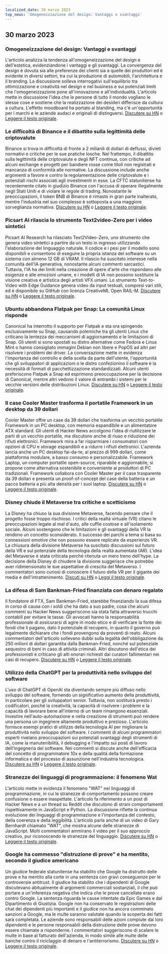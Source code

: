 ```yaml
---
localized_date: 30 marzo 2023
top_news: 'Omogeneizzazione del design: Vantaggi e svantaggi'
---
```




<CallToAction />

<Steps>

## 30 marzo 2023

### Omogeneizzazione del design: Vantaggi e svantaggi

L'articolo analizza la tendenza all'omogeneizzazione del design e dell'estetica, evidenziandone i vantaggi e gli svantaggi. La convergenza del design è dovuta sia alle preferenze dei clienti sia a quelle dei produttori ed è evidente in diversi settori, tra cui la produzione di automobili, l'architettura e il branding. La discussione solleva interrogativi sull'equilibrio tra ottimizzazione e creatività nel design e nel business e sui potenziali limiti che l'omogeneizzazione pone all'innovazione e all'individualità. L'articolo mette in discussione l'idea che le persone di tutto il mondo vogliano le stesse cose e sostiene che la realizzazione dei desideri differisce da cultura a cultura. L'effetto moodboard ha portato al blanding, ma c'è un'opportunità per i marchi e le aziende audaci e originali di distinguersi.
[Discutere su HN](http://news.ycombinator.com/item?id=35355703) o [Leggere il testo originale](https://www.alexmurrell.co.uk/articles/the-age-of-average).

### Le difficoltà di Binance e il dibattito sulla legittimità delle criptovalute

Binance si trova in difficoltà di fronte a 2 miliardi di dollari di deflussi, divieti normativi e critiche per le sue pratiche losche. Nel frattempo, il dibattito sulla legittimità delle criptovalute e degli NFT continua, con critiche ad alcuni exchange e progetti per bandiere rosse come titoli non registrati e mancanza di conformità alle normative. La discussione include anche argomenti a favore e contro la regolamentazione delle criptovalute e i potenziali rischi associati agli investimenti in esse. La CFTC statunitense ha recentemente citato in giudizio Binance con l'accusa di operare illegalmente negli Stati Uniti e di violare le regole di trading. Nonostante le preoccupazioni, il token BNB di Binance è rimasto in gran parte inalterato, mentre l'industria nel suo complesso è sottoposta a una maggiore sorveglianza normativa.
[Discutere su HN](http://news.ycombinator.com/item?id=35351805) o [Leggere il testo originale](https://www.wsj.com/articles/binance-sees-2-billion-in-outflows-as-troubles-compound-9a136e21).

### Picsart AI rilascia lo strumento Text2video-Zero per i video sintetici

Picsart AI Research ha rilasciato Text2Video-Zero, uno strumento che genera video sintetici a partire da un testo in ingresso utilizzando l'elaborazione del linguaggio naturale. Il codice e i pesi per il modello sono disponibili e consentono di eseguire la propria istanza del software su un sistema con almeno 12 GB di VRAM. Il rilascio ha suscitato interesse nella comunità dell'IA generativa, nonostante alcuni commenti sarcastici. Tuttavia, l'IA ha dei limiti nella creazione di opere d'arte che rispondano alle esigenze e alle emozioni umane, e i modelli di IA non possono sostituire la visione creativa e artistica degli artisti VFX umani. Lo strumento Text-to-Video with Edge Guidance genera video da input testuali, compresi vari stili, ed è disponibile su GitHub con licenza CreativeML Open RAIL-M.
[Discutere su HN](http://news.ycombinator.com/item?id=35352452) o [Leggere il testo originale](https://github.com/Picsart-AI-Research/Text2Video-Zero).

### Ubuntu abbandona Flatpak per Snap: La comunità Linux risponde

Canonical ha interrotto il supporto per Flatpak e sta ora spingendo esclusivamente su Snap, causando polemiche tra gli utenti Linux che criticano la lentezza dei meccanismi di aggiornamento e le limitazioni di Snap. Gli utenti si sono spostati su distro alternative come Fedora e Linux Mint o hanno consigliato immagini Debian non libere e PopOS ad altri per risolvere i problemi dei driver. La conversazione mette in evidenza l'importanza del controllo e della scelta da parte dell'utente, l'opportunità che gli sviluppatori di applicazioni o le distro confezionino il software e la necessità di formati di pacchettizzazione standardizzati. Alcuni utenti preferiscono Flatpak a Snap ed esprimono preoccupazione per la decisione di Canonical, mentre altri vedono il valore di entrambi i sistemi per le vecchie versioni delle distribuzioni Linux.
[Discutere su HN](http://news.ycombinator.com/item?id=35354729) o [Leggere il testo originale](https://lwn.net/SubscriberLink/927262/6adb2350e2b0d2ce/).

### Il case Cooler Master trasforma il portatile Framework in un desktop da 39 dollari

Cooler Master offre un case da 39 dollari che trasforma un vecchio portatile Framework in un PC desktop, con memoria espandibile e un alimentatore ATX standard. Gli utenti di Hacker News accolgono l'idea di riutilizzare le parti di un vecchio portatile, ma discutono anche di riuso e riduzione dei rifiuti elettronici. Framework mira a far risparmiare i consumatori con opzioni di CPU e storage espandibili e a ridurre i rifiuti elettronici. L'azienda lancia anche un PC desktop fai-da-te, al prezzo di 999 dollari, come piattaforma modulare, a basso consumo e personalizzabile. Framework Laptop, un computer portatile open-source, riparabile e aggiornabile, si propone come alternativa sostenibile e conveniente ai produttori di PC tradizionali. Framework collabora con Cooler Master per il case trasparente da 39 dollari e presenta un proof-of-concept del case della batteria e un pacco batteria a più alta densità per i suoi laptop.
[Discutere su HN](http://news.ycombinator.com/item?id=35350288) o [Leggere il testo originale](https://www.theverge.com/2023/3/23/23652939/framework-cooler-master-sff-pc-case).

### Disney chiude il Metaverse tra critiche e scetticismo

La Disney ha chiuso la sua divisione Metaverse, facendo pensare che il progetto fosse troppo rischioso. I critici della realtà virtuale (VR) citano le preoccupazioni legate al mal d'auto, alle cuffie costose e all'isolamento sociale. Alcuni sostengono che le limitazioni e gli svantaggi della VR la rendono un concetto sconsiderato. Il successo dei parchi a tema si basa su connessioni emotive che non possono essere replicate da esperienze VR. La chiusura della divisione Metaverse ha suscitato discussioni sul futuro della VR e sul potenziale della tecnologia della realtà aumentata (AR). L'idea del Metaverse è stata criticata perché ritenuta un mero treno dell'hype. La decisione della Disney di chiudere la divisione suggerisce che potrebbe aver ridimensionato le sue aspettative di crescita del Metaverso. I commentatori sono curiosi di conoscere il futuro della VR per il gigante dei media e dell'intrattenimento.
[Discuti su HN](http://news.ycombinator.com/item?id=35350952) o [Leggi il testo originale](https://www.wsj.com/articles/disney-eliminates-its-metaverse-division-as-part-of-companys-layoffs-plan-94b03650).

### La difesa di Sam Bankman-Fried finanziata con denaro regalato

Il fondatore di FTX, Sam Bankman-Fried, starebbe finanziando la sua difesa in corso di causa con i soldi che ha dato a suo padre, cosa che alcuni commenti su Hacker News suggeriscono sia stata fatta attraverso trucchi contabili per evitare le tasse. Gli avvocati hanno la responsabilità professionale di assicurarsi di agire in modo etico e di verificare la fonte dei fondi che li pagano, dato il potenziale di recupero, in quanto il governo può legalmente dichiarare che i fondi provengono da proventi di reato. Alcuni commentatori dell'articolo sollevano dubbi sulla legalità dell'obbligazione da 250 milioni di dollari garantita dalla Bankman-Fried, nonché sul potenziale sequestro di beni in caso di attività criminali. Altri discutono dell'etica dei professionisti e criticano gli alti onorari richiesti dai curatori fallimentari nei casi di recupero.
[Discutere su HN](http://news.ycombinator.com/item?id=35358698) o [Leggere il testo originale](https://www.forbes.com/sites/sarahemerson/2023/03/29/sam-bankman-fried-legal-fees-funded-by-alameda-money-gifted-to-father-joe-bankman/).

### Utilizzo della ChatGPT per la produttività nello sviluppo del software

L'uso di ChatGPT di OpenAI sta diventando sempre più diffuso nello sviluppo del software, fornendo un significativo aumento della produttività, in particolare per gli sviluppatori senior. Tuttavia, non sostituirà presto i codificatori, poiché la creatività, la capacità di risolvere i problemi e la capacità di lavorare bene all'interno di un team rimangono essenziali. Investire nell'auto-automazione e nella creazione di strumenti può rendere una persona un ingegnere altamente produttivo e prezioso. L'articolo fornisce esempi pratici di utilizzo della tecnologia AI per migliorare la produttività nello sviluppo del software. I commenti di alcuni programmatori esperti rivelano preoccupazioni sui potenziali svantaggi degli strumenti di IA, come la manutenibilità, il debugging e l'impatto sui posti di lavoro dell'ingegneria del software. Nei commenti si discute anche dell'efficacia del concetto di programmatore 10x e della qualità della formazione informatica e del processo di assunzione nell'industria tecnologica.
[Discutere su HN](http://news.ycombinator.com/item?id=35356054) o [Leggere il testo originale](https://kadekillary.work/posts/1000x-eng/).

### Stranezze dei linguaggi di programmazione: il fenomeno Wat

L'articolo mette in evidenza il fenomeno "WAT" nei linguaggi di programmazione, in cui le stranezze di comportamento possono creare confusione o essere inaspettate. L'articolo fa riferimento a un post di Hacker News e a un thread su Reddit che discutono di strani comportamenti rispettivamente in JavaScript e Python. La discussione riflette la continua evoluzione dei linguaggi di programmazione e l'importanza del contesto, della coerenza e della leggibilità. L'articolo parla anche di un video di Gary Bernhardt chiamato "WAT", che mostra alcune delle stranezze di JavaScript. Molti commentatori ammirano il video per il suo approccio creativo, pur riconoscendo le stranezze del linguaggio.
[Discutere su HN](http://news.ycombinator.com/item?id=35363044) o [Leggere il testo originale](https://www.destroyallsoftware.com/talks/wat).

### Google ha commesso "distruzione di prove" e ha mentito, secondo il giudice americano

Un giudice federale statunitense ha stabilito che Google ha distrutto delle prove e ha mentito alla corte in una sentenza con gravi conseguenze per le controversie antitrust. Il giudice ha stabilito che i dipendenti di Google discutevano abitualmente di argomenti commerciali sostanziali, il che può portare a un'inferenza negativa che indica che le prove cancellate erano contro Google. La sentenza riguarda le cause intentate da Epic Games e dal Dipartimento di Giustizia. Google non ha conservato le registrazioni delle chat dei dipendenti più importanti e il giudice non ha ancora comminato sanzioni a Google, ma le multe saranno valutate quando la scoperta dei fatti sarà completata. Le aziende sono responsabili delle azioni compiute dai loro dipendenti e le persone responsabili della distruzione delle prove devono essere chiamate a risponderne. I commentatori suggeriscono di scalare le multe in base al fatturato dell'azienda, in modo simile alle multe delle banche contro il riciclaggio di denaro e l'antiterrorismo.
[Discutere su HN](http://news.ycombinator.com/item?id=35363095) o [Leggere il testo originale](https://storage.courtlistener.com/recap/gov.uscourts.cand.373179/gov.uscourts.cand.373179.469.0.pdf).

</Steps>
